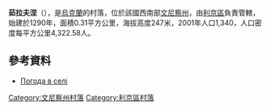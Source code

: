 {{coord|49|30|29|N|28|10|41|E|scale:30000|display=title}}

'''茹拉夫涅'''（{{lang-uk|Журавне}}），是[[烏克蘭|烏克蘭]]的村落，位於該國西南部[[文尼察州|文尼察州]]，由[[利京區|利京區]]負責管轄，始建於1290年，面積0.31平方公里，海拔高度247米，2001年人口1,340，人口密度每平方公里4,322.58人。

==參考資料==
* [http://weather.in.ua/ua/vinnickaja/7974 Погода в селі ] {{Wayback|url=http://weather.in.ua/ua/vinnickaja/7974 |date=20160305111827 }}

[[Category:文尼察州村落|Category:文尼察州村落]]
[[Category:利京區村落|Category:利京區村落]]


{{Vinnytsia-geo-stub}}